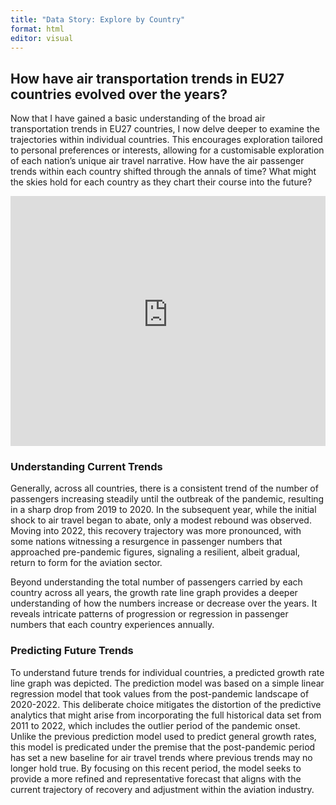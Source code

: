 ```yaml
---
title: "Data Story: Explore by Country"
format: html
editor: visual
---
```


## How have air transportation trends in EU27 countries evolved over the years?

Now that I have gained a basic understanding of the broad air transportation trends in EU27 countries, I now delve deeper to examine the trajectories within individual countries. This encourages exploration tailored to personal preferences or interests, allowing for a customisable exploration of each nation's unique air travel narrative. How have the air passenger trends within each country shifted through the annals of time? What might the skies hold for each country as they chart their course into the future?

<iframe height="400" width="100%" frameborder="no" src="https://datastoryproject.shinyapps.io/explorebycountry/">

</iframe>

### Understanding Current Trends

Generally, across all countries, there is a consistent trend of the number of passengers increasing steadily until the outbreak of the pandemic, resulting in a sharp drop from 2019 to 2020. In the subsequent year, while the initial shock to air travel began to abate, only a modest rebound was observed. Moving into 2022, this recovery trajectory was more pronounced, with some nations witnessing a resurgence in passenger numbers that approached pre-pandemic figures, signaling a resilient, albeit gradual, return to form for the aviation sector.

Beyond understanding the total number of passengers carried by each country across all years, the growth rate line graph provides a deeper understanding of how the numbers increase or decrease over the years. It reveals intricate patterns of progression or regression in passenger numbers that each country experiences annually.

### Predicting Future Trends

To understand future trends for individual countries, a predicted growth rate line graph was depicted. The prediction model was based on a simple linear regression model that took values from the post-pandemic landscape of 2020-2022. This deliberate choice mitigates the distortion of the predictive analytics that might arise from incorporating the full historical data set from 2011 to 2022, which includes the outlier period of the pandemic onset. Unlike the previous prediction model used to predict general growth rates, this model is predicated under the premise that the post-pandemic period has set a new baseline for air travel trends where previous trends may no longer hold true. By focusing on this recent period, the model seeks to provide a more refined and representative forecast that aligns with the current trajectory of recovery and adjustment within the aviation industry.
